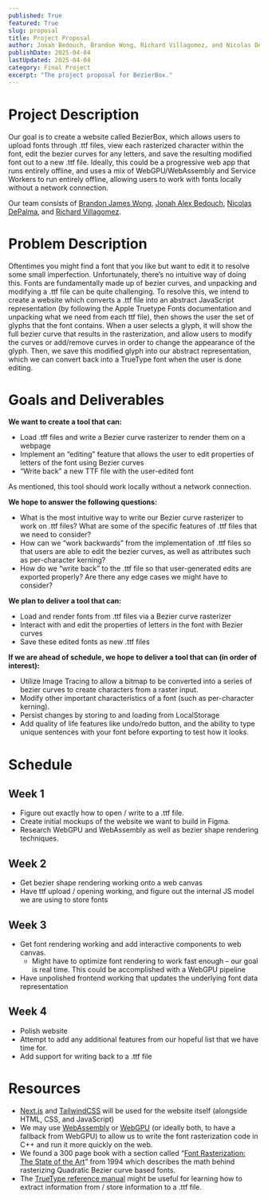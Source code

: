 ```yaml
---
published: True
featured: True
slug: proposal
title: Project Proposal
author: Jonah Bedouch, Brandon Wong, Richard Villagomez, and Nicolas DePalma
publishDate: 2025-04-04
lastUpdated: 2025-04-04
category: Final Project
excerpt: "The project proposal for BezierBox."
---
```


# Project Description

Our goal is to create a website called BezierBox, which allows users to upload fonts through .ttf files, view each rasterized character within the font, edit the bezier curves for any letters, and save the resulting modified font out to a new .ttf file. Ideally, this could be a progressive web app that runs entirely offline, and uses a mix of WebGPU/WebAssembly and Service Workers to run entirely offline, allowing users to work with fonts locally without a network connection.

Our team consists of [Brandon James Wong](mailto:brandonwong14@berkeley.edu), [Jonah Alex Bedouch](mailto:bedouch@berkeley.edu), [Nicolas DePalma](mailto:nicolasd@berkeley.edu), and [Richard Villagomez](mailto:richard.villagomez@berkeley.edu).

# Problem Description

Oftentimes you might find a font that you like but want to edit it to resolve some small imperfection. Unfortunately, there’s no intuitive way of doing this. Fonts are fundamentally made up of bezier curves, and unpacking and modifying a .ttf file can be quite challenging. To resolve this, we intend to create a website which converts a .ttf file into an abstract JavaScript representation (by following the Apple Truetype Fonts documentation and unpacking what we need from each ttf file), then shows the user the set of glyphs that the font contains. When a user selects a glyph, it will show the full bezier curve that results in the rasterization, and allow users to modify the curves or add/remove curves in order to change the appearance of the glyph. Then, we save this modified glyph into our abstract representation, which we can convert back into a TrueType font when the user is done editing.

# Goals and Deliverables

**We want to create a tool that can:**

- Load .tff files and write a Bezier curve rasterizer to render them on a webpage
- Implement an “editing” feature that allows the user to edit properties of letters of the font using Bezier curves
- “Write back” a new TTF file with the user-edited font

As mentioned, this tool should work locally without a network connection.

**We hope to answer the following questions:**

* What is the most intuitive way to write our Bezier curve rasterizer to work on .ttf files? What are some of the specific features of .ttf files that we need to consider?
* How can we “work backwards” from the implementation of .ttf files so that users are able to edit the bezier curves, as well as attributes such as per-character kerning?
* How do we “write back” to the .ttf file so that user-generated edits are exported properly? Are there any edge cases we might have to consider?

**We plan to deliver a tool that can:**

- Load and render fonts from .ttf files via a Bezier curve rasterizer
- Interact with and edit the properties of letters in the font with Bezier curves
- Save these edited fonts as new .ttf files

**If we are ahead of schedule, we hope to deliver a tool that can (in order of interest):**

- Utilize Image Tracing to allow a bitmap to be converted into a series of bezier curves to create characters from a raster input.
- Modify other important characteristics of a font (such as per-character kerning).
- Persist changes by storing to and loading from LocalStorage
- Add quality of life features like undo/redo button, and the ability to type unique sentences with your font before exporting to test how it looks.

# Schedule

## Week 1

* Figure out exactly how to open / write to a .ttf file.
* Create initial mockups of the website we want to build in Figma.
* Research WebGPU and WebAssembly as well as bezier shape rendering techniques.

## Week 2

* Get bezier shape rendering working onto a web canvas
* Have ttf upload / opening working, and figure out the internal JS model we are using to store fonts

## Week 3

* Get font rendering working and add interactive components to web canvas.
  * Might have to optimize font rendering to work fast enough – our goal is real time. This could be accomplished with a WebGPU pipeline
* Have unpolished frontend working that updates the underlying font data representation

## Week 4

* Polish website
* Attempt to add any additional features from our hopeful list that we have time for.
* Add support for writing back to a .ttf file

# Resources

* [Next.js](http://Next.js) and [TailwindCSS](https://tailwindcss.com/) will be used for the website itself (alongside HTML, CSS, and JavaScript)
* We may use [WebAssembly](https://webassembly.org/) or [WebGPU](https://developer.mozilla.org/en-US/docs/Web/API/WebGPU_API) (or ideally both, to have a fallback from WebGPU) to allow us to write the font rasterization code in C++ and run it more quickly on the web.
* We found a 300 page book with a section called “[Font Rasterization: The State of the Art](https://link.springer.com/content/pdf/10.1007/978-3-642-78291-6.pdf)” from 1994 which describes the math behind rasterizing Quadratic Bezier curve based fonts.
* The [TrueType reference manual](https://developer.apple.com/fonts/TrueType-Reference-Manual/) might be useful for learning how to extract information from / store information to a .ttf file.
